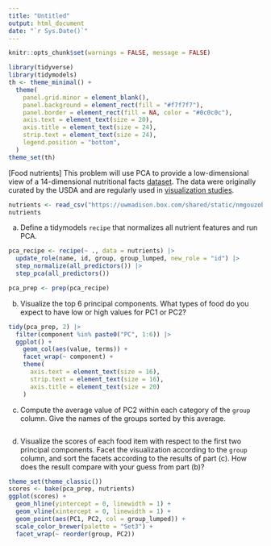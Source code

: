 ```yaml
---
title: "Untitled"
output: html_document
date: "`r Sys.Date()`"
---
```


```r
knitr::opts_chunk$set(warnings = FALSE, message = FALSE)
```

```r
library(tidyverse)
library(tidymodels)
th <- theme_minimal() + 
  theme(
    panel.grid.minor = element_blank(),
    panel.background = element_rect(fill = "#f7f7f7"),
    panel.border = element_rect(fill = NA, color = "#0c0c0c"),
    axis.text = element_text(size = 20),
    axis.title = element_text(size = 24),
    strip.text = element_text(size = 24),
    legend.position = "bottom",
  )
theme_set(th)
```

[Food nutrients] This problem will use PCA to provide a low-dimensional view
of a 14-dimensional nutritional facts
[dataset](https://uwmadison.box.com/shared/static/nmgouzobq5367aex45pnbzgkhm7sur63.csv).
The data were originally curated by the USDA and are regularly used in
[visualization studies](http://bl.ocks.org/syntagmatic/raw/3150059/).
    
```r
nutrients <- read_csv("https://uwmadison.box.com/shared/static/nmgouzobq5367aex45pnbzgkhm7sur63.csv")
nutrients
```
    
a. Define a tidymodels `recipe` that normalizes all nutrient features and run PCA.

```r
pca_recipe <- recipe(~ ., data = nutrients) |>
  update_role(name, id, group, group_lumped, new_role = "id") |>
  step_normalize(all_predictors()) |>
  step_pca(all_predictors())

pca_prep <- prep(pca_recipe)
```

b. Visualize the top 6 principal components. What types of food do you expect to
have low or high values for PC1 or PC2?

```r
tidy(pca_prep, 2) |>
  filter(component %in% paste0("PC", 1:6)) |>
  ggplot() +
    geom_col(aes(value, terms)) +
    facet_wrap(~ component) +
    theme(
      axis.text = element_text(size = 16),
      strip.text = element_text(size = 16),
      axis.title = element_text(size = 20)
    )

```

c. Compute the average value of PC2 within each category of the `group` column.
Give the names of the groups sorted by this average.

```r
```

d. Visualize the scores of each food item with respect to the first two
principal components. Facet the visualization according to the `group` column,
and sort the facets according to the results of part (c). How does the result
compare with your guess from part (b)?

```r
theme_set(theme_classic())
scores <- bake(pca_prep, nutrients)
ggplot(scores) +
  geom_hline(yintercept = 0, linewidth = 1) +
  geom_vline(xintercept = 0, linewidth = 1) +
  geom_point(aes(PC1, PC2, col = group_lumped)) +
  scale_color_brewer(palette = "Set3") +
  facet_wrap(~ reorder(group, PC2))
```
